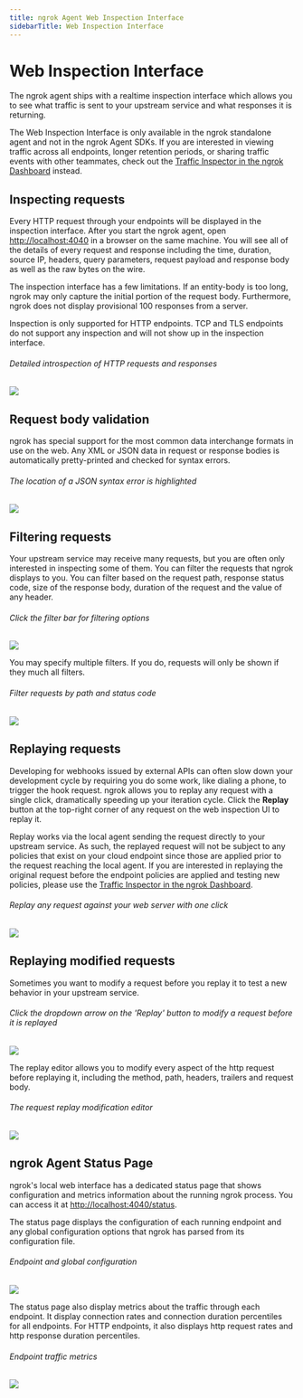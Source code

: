 ```yaml
---
title: ngrok Agent Web Inspection Interface
sidebarTitle: Web Inspection Interface
---
```


# Web Inspection Interface

The ngrok agent ships with a realtime inspection interface which allows you to see what traffic is sent to your upstream service and what responses it is returning.

The Web Inspection Interface is only available in the ngrok standalone agent and not in the ngrok Agent SDKs. If you are interested in viewing traffic across all endpoints, longer retention periods, or sharing traffic events with other teammates, check out the [Traffic Inspector in the ngrok Dashboard](/obs/traffic-inspection/#ngrok-traffic-inspector) instead.

## Inspecting requests

Every HTTP request through your endpoints will be displayed in the inspection interface. After you start the ngrok agent, open [http://localhost:4040](http://localhost:4040) in a browser on the same machine. You will see all of the details of every request and response including the time, duration, source IP, headers, query parameters, request payload and response body as well as the raw bytes on the wire.

The inspection interface has a few limitations. If an entity-body is too long, ngrok may only capture the initial portion of the request body. Furthermore, ngrok does not display provisional 100 responses from a server.

Inspection is only supported for HTTP endpoints. TCP and TLS endpoints do not support any inspection and will not show up in the inspection interface.

###### Detailed introspection of HTTP requests and responses

![](/img/docs/inspect2.png)

## Request body validation

ngrok has special support for the most common data interchange formats in use on the web. Any XML or JSON data in request or response bodies is automatically pretty-printed and checked for syntax errors.

###### The location of a JSON syntax error is highlighted

![](/img/docs/syntax.png)

## Filtering requests

Your upstream service may receive many requests, but you are often only interested in inspecting some of them. You can filter the requests that ngrok displays to you. You can filter based on the request path, response status code, size of the response body, duration of the request and the value of any header.

###### Click the filter bar for filtering options

![](/img/docs/inspect-filter-select.png)

You may specify multiple filters. If you do, requests will only be shown if they much all filters.

###### Filter requests by path and status code

![](/img/docs/inspect-filter.png)

## Replaying requests

Developing for webhooks issued by external APIs can often slow down your development cycle by requiring you do some work, like dialing a phone, to trigger the hook request. ngrok allows you to replay any request with a single click, dramatically speeding up your iteration cycle. Click the **Replay** button at the top-right corner of any request on the web inspection UI to replay it.

Replay works via the local agent sending the request directly to your upstream service. As such, the replayed request will not be subject to any policies that exist on your cloud endpoint since those are applied prior to the request reaching the local agent. If you are interested in replaying the original request before the endpoint policies are applied and testing new policies, please use the [Traffic Inspector in the ngrok Dashboard](/obs/traffic-inspection/#ngrok-traffic-inspector).

###### Replay any request against your web server with one click

![](/img/docs/replay2.png)

## Replaying modified requests

Sometimes you want to modify a request before you replay it to test a new behavior in your upstream service.

###### Click the dropdown arrow on the 'Replay' button to modify a request before it is replayed

![](/img/docs/replay-modify-button.png)

The replay editor allows you to modify every aspect of the http request before replaying it, including the method, path, headers, trailers and request body.

###### The request replay modification editor

![](/img/docs/replay-modify.png)

## ngrok Agent Status Page

ngrok's local web interface has a dedicated status page that shows configuration and metrics information about the running ngrok process. You can access it at [http://localhost:4040/status](http://localhost:4040/status).

The status page displays the configuration of each running endpoint and any global configuration options that ngrok has parsed from its configuration file.

###### Endpoint and global configuration

![](/img/docs/status-configuration.png)

The status page also display metrics about the traffic through each endpoint. It display connection rates and connection duration percentiles for all endpoints. For HTTP endpoints, it also displays http request rates and http response duration percentiles.

###### Endpoint traffic metrics

![](/img/docs/status-metrics.png)
